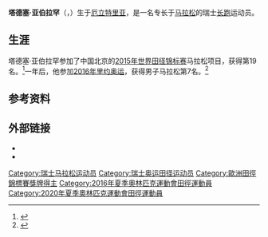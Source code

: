 {{Expand language|1=de|time=2020-09-11T03:44:34+00:00}}
'''塔德塞·亚伯拉罕'''（{{lang|en|Tadesse Abraham}}，{{bd|1982年|8月12日||}}）生于[[厄立特里亚|厄立特里亚]]，是一名专长于[[马拉松|马拉松]]的瑞士[[长跑|长跑]]运动员。

==生涯==
塔德塞·亚伯拉罕参加了中国北京的[[2015年世界田径锦标赛|2015年世界田径锦标赛]]马拉松项目，获得第19名。<ref>{{cite web |url=http://media.aws.iaaf.org/competitiondocuments/pdf/4875/AT-MAR-M-f----.RS6.pdf |title=IAAF 2015 World Championships: Marathon Men - Final Results |publisher=IAAF |date=2015-08-22 |accessdate=2020-09-10 |archiveurl=https://web.archive.org/web/20170803211557/http://media.aws.iaaf.org/competitiondocuments/pdf/4875/AT-MAR-M-f----.RS6.pdf |archivedate=2017-08-03}}</ref>一年后，他参加[[2016年夏季奥林匹克运动会|2016年里约奥运]]，获得男子马拉松第7名。<ref name="rio2016">{{cite web |url=https://www.rio2016.com/en/athletics-standings-at-mens-marathon |title=Men's marathon |accessdate=2016-08-21 |work=Rio 2016|archiveurl=https://web.archive.org/web/20160922185448/https://www.rio2016.com/en/athletics-standings-at-mens-marathon|archivedate=2016-09-22}}</ref>

==参考资料==
{{reflist}}

==外部链接==
{{Commons category|Tadesse Abraham}}
* {{IAAF name|194297}}
* {{Official website|http://www.tadesse-abraham.ch/}}

{{Authority control}}

{{DEFAULTSORT:Abraham, Tadesse}}
[[Category:瑞士马拉松运动员|Category:瑞士马拉松运动员]]
[[Category:瑞士奥运田径运动员|Category:瑞士奥运田径运动员]]
[[Category:歐洲田徑錦標賽獎牌得主|Category:歐洲田徑錦標賽獎牌得主]]
[[Category:2016年夏季奧林匹克運動會田徑運動員|Category:2016年夏季奧林匹克運動會田徑運動員]]
[[Category:2020年夏季奧林匹克運動會田徑運動員|Category:2020年夏季奧林匹克運動會田徑運動員]]

{{Europe-sport-bio-stub}}